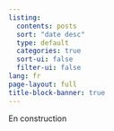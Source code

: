```yaml
---
listing:
  contents: posts
  sort: "date desc"
  type: default
  categories: true
  sort-ui: false
  filter-ui: false
lang: fr
page-layout: full
title-block-banner: true
---
```


En construction
